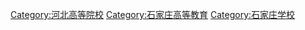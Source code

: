 [[Category:河北高等院校|Category:河北高等院校]]
[[Category:石家庄高等教育|Category:石家庄高等教育]]
[[Category:石家庄学校|Category:石家庄学校]]